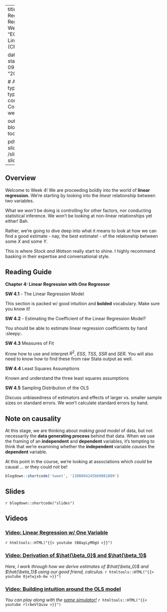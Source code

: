 

---
title: Week 4 - Linear Regression with One Regressor
sitetitle: Week 4
summary: "EC200 - Week 4 Linear Regression (CH4)"

date: "2020-09-16"
start_date: "2020-09-21"
end_date: "2020-09-25"

  
  # Academic page type (do not modify).
type: page
menu:
  content:
    parent: Course content
    weight: 5
    
output:
  blogdown::html_page:
    toc: true

pdf: /slides/ch4-slides.pdf
thumb: /slides/ch4-slides.png



---

## Overview

Welcome to Week 4! We are proceeding boldly into the world of **linear regression.** We're starting by looking into the *linear* relationship between two variables. 

What we *won't* be doing is controlling for other factors, nor conducting statistical inference. We won't be looking at non-linear relationships yet either! Bah. 

Rather, we're going to dive deep into what it means to look at how we can find a good estimate - nay, the best estimate! - of the relatonship between some $X$ and some $Y$.


This is where *Stock and Watson* really start to shine. I highly recommend basking in their expertise and conversational style. 

## Reading Guide

**Chapter 4: Linear Regression with One Regressor**

**SW 4.1** - The Linear Regression Model 

This section is packed w/ good intuition and **bolded** vocabulary. Make sure you know it! 

**SW 4.2** - Estimating the Coefficient of the Linear Regression Model? 

You should be able to estimate linear regression coefficients by hand :sleepy:. 

**SW 4.3** Measures of Fit

Know how to use and interpret $R^2$, $ESS$, $TSS$, $SSR$ and $SER$. You will also need to know how to find these from raw Stata output as well. 

**SW 4.4** Least Squares Assumptions 

Known and understand the three least squares assumptions 

**SW 4.5**  Sampling Distribution of the OLS

Discuss unbiasedness of estimators and effects of larger vs. smaller sample sizes on standard errors. We won't calculate standard errors by hand. 


## Note on causality 

At this stage, we are thinking about *making good model* of data, but not necessarily the **data generating process** behind that data. When we use the framing of an **independent** and **dependent** variables, it's tempting to think that we're examining whether the **independent** variable *causes* the **dependent** variable.

At this point in the course, we're looking at associations which *could* be causal ... or they could not be! 


```r
blogdown::shortcode('tweet', '1308094245669081089')
```

## Slides

`r blogdown::shortcode("slides")`

## Videos
### [Video: Linear Regression w/ One Variable](https://youtu.be/tB8ayLyMOgU)
`r htmltools::HTML("{{< youtube tB8ayLyMOgU >}}")`

### [Video: Derivation of $\hat{\beta_0}$ and $\hat{\beta_1}$](https://youtu.be/0jetwjxb-6w)

*Here, I work through how we derive estimates of $\hat{\beta_0}$ and $\hat{\beta_1}$ using our good friend, calculus.*
`r htmltools::HTML("{{< youtube 0jetwjxb-6w >}}")`

### [Video: Building intuition around the OLS model](https://youtu.be/rlrAeVlQusw)

*You can play along with the [same simulator!](https://phet.colorado.edu/sims/html/least-squares-regression/latest/least-squares-regression_en.html)*
`r htmltools::HTML("{{< youtube rlrAeVlQusw >}}")`


